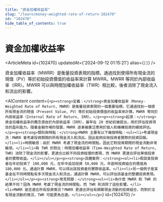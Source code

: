 ```yaml
---
title: "資金加權收益率"
slug: "/learn/money-weighted-rate-of-return-102470"
id: "102470"
hide_table_of_contents: true
---
```



# 資金加權收益率

<ArticleMeta id={102470} updatedAt={'2024-09-12 01:15:21'} alias={`[]`} />
<div className='border-solid border-b border-t-0 my-4 border-[var(--ifm-color-gray-300)]' />

資金加權收益率（MWRR）是衡量投資表現的指標。通過找到使得所有現金流的現值（PV）等於初始投資價值的收益率來計算 MWRR。MWRR 等同於內部收益率（IRR）。MWRR 可以與時間加權收益率（TWR）相比較，後者消除了現金流入和流出的影響。

<AIContent content={`<p><strong>定義：</strong>資金加權收益率（Money-Weighted Rate of Return, MWRR）是衡量投資表現的一個重要指標。它通過找到一個使所有現金流的現值（Present Value, PV）等於初始投資價值的收益率來計算。MWRR 等同於內部收益率（Internal Rate of Return, IRR）。</p><p><strong>起源：</strong>資金加權收益率的概念源自於內部收益率（IRR），最早在 20 世紀初被提出，用於評估投資項目的盈利能力。隨着金融市場的發展，MWRR 逐漸被廣泛應用於個人和機構投資的績效評估。</p><p><strong>類別與特點：</strong>MWRR 主要有以下幾個特點：<ul><li>考慮現金流：MWRR 會考慮投資期間的所有現金流入和流出，因此能夠反映投資者實際的投資回報。</li><li>時間敏感：由於 MWRR 考慮了現金流的時間點，因此它對投資期間的現金流動非常敏感。</li><li>與 TWR 的對比：時間加權收益率（Time-Weighted Rate of Return, TWR）消除了現金流的影響，更適合比較不同投資經理的表現，而 MWRR 更適合評估單個投資者的實際收益。</li></ul></p><p><strong>具體案例：</strong><ol><li>假設某投資者在年初投資了 100,000 元，在年中追加投資 50,000 元，年底時投資組合的價值為 180,000 元。通過計算 MWRR，可以得出該投資者的實際收益率。</li><li>另一個例子是某基金在不同時間點有多次現金流入和流出，通過計算 MWRR，可以評估該基金的整體投資表現。</li></ol></p><p><strong>常見問題：</strong><ul><li>為什麼 MWRR 和 TWR 的結果不同？因為 MWRR 考慮了現金流的時間點，而 TWR 則消除了這些影響。</li><li>MWRR 是否適合所有投資情況？MWRR 更適合評估有頻繁現金流動的投資組合，而對於沒有現金流動的情況，TWR 可能更為合適。</li></ul></p>`} id={102470} />
